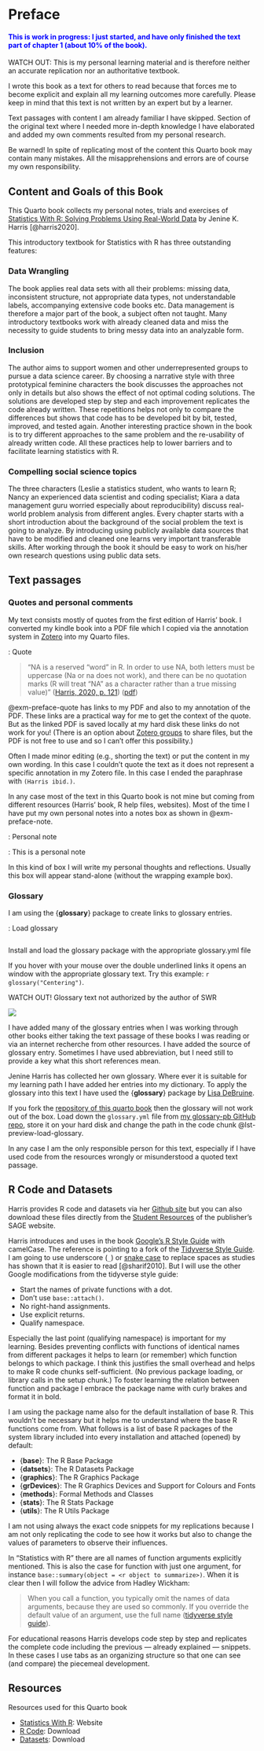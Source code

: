 # Preface {.unnumbered}

::: {.callout-note style="color: blue;"}
#### This is work in progress: I just started, and have only finished the text part of chapter 1 (about 10% of the book).
:::

::: my-watch-out
::: my-watch-out-header
WATCH OUT: This is my personal learning material and is therefore
neither an accurate replication nor an authoritative textbook.
:::

::: my-watch-out-container
I wrote this book as a text for others to read because that forces me to
become explicit and explain all my learning outcomes more carefully.
Please keep in mind that this text is not written by an expert but by a
learner.

Text passages with content I am already familiar I have skipped. Section
of the original text where I needed more in-depth knowledge I have
elaborated and added my own comments resulted from my personal research.

Be warned! In spite of replicating most of the content this Quarto book
may contain many mistakes. All the misapprehensions and errors are of
course my own responsibility.
:::
:::

## Content and Goals of this Book {.unnumbered}

This Quarto book collects my personal notes, trials and exercises of
[Statistics With R: Solving Problems Using Real-World
Data](https://uk.sagepub.com/en-gb/eur/statistics-with-r/book253567) by
Jenine K. Harris [@harris2020].

This introductory textbook for Statistics with R has three outstanding
features:

### Data Wrangling

The book applies real data sets with all their problems: missing data,
inconsistent structure, not appropriate data types, not understandable
labels, accompanying extensive code books etc. Data management is
therefore a major part of the book, a subject often not taught. Many
introductory textbooks work with already cleaned data and miss the
necessity to guide students to bring messy data into an analyzable form.

### Inclusion

The author aims to support women and other underrepresented groups to
pursue a data science career. By choosing a narrative style with three
prototypical feminine characters the book discusses the approaches not
only in details but also shows the effect of not optimal coding
solutions. The solutions are developed step by step and each improvement
replicates the code already written. These repetitions helps not only to
compare the differences but shows that code has to be developed bit by
bit, tested, improved, and tested again. Another interesting practice
shown in the book is to try different approaches to the same problem and
the re-usability of already written code. All these practices help to
lower barriers and to facilitate learning statistics with R.

### Compelling social science topics

The three characters (Leslie a statistics student, who wants to learn R;
Nancy an experienced data scientist and coding specialist; Kiara a data
management guru worried especially about reproducibility) discuss
real-world problem analysis from different angles. Every chapter starts
with a short introduction about the background of the social problem the
text is going to analyze. By introducing using publicly available data
sources that have to be modified and cleaned one learns very important
transferable skills. After working through the book it should be easy to
work on his/her own research questions using public data sets.

## Text passages

### Quotes and personal comments

My text consists mostly of quotes from the first edition of Harris’
book. I converted my kindle book into a PDF file which I copied via the
annotation system in [Zotero](https://www.zotero.org/) into my Quarto
files.

::: my-example
::: my-example-header
::: {#exm-preface-quote}
: Quote
:::
:::

::: my-example-container
> “NA is a reserved “word” in R. In order to use NA, both letters must
> be uppercase (Na or na does not work), and there can be no quotation
> marks (R will treat “NA” as a character rather than a true missing
> value)” ([Harris, 2020, p.
> 121](zotero://select/groups/5254842/items/9N29QMJB))
> ([pdf](zotero://open-pdf/groups/5254842/items/3NDRGBBW?page=121&annotation=XBYU53LG))
:::
:::

@exm-preface-quote has links to my PDF and also to my annotation of the
PDF. These links are a practical way for me to get the context of the
quote. But as the linked PDF is saved locally at my hard disk these
links do not work for you! (There is an option about [Zotero
groups](https://www.zotero.org/groups) to share files, but the PDF is
not free to use and so I can't offer this possibility.)

Often I made minor editing (e.g., shorting the text) or put the content
in my own wording. In this case I couldn't quote the text as it does not
represent a specific annotation in my Zotero file. In this case I ended
the paraphrase with `(Harris ibid.)`.

In any case most of the text in this Quarto book is not mine but coming
from different resources (Harris’ book, R help files, websites). Most of
the time I have put my own personal notes into a notes box as shown in
@exm-preface-note.

::: my-example
::: my-example-header
::: {#exm-preface-note}
: Personal note
:::
:::

::: my-example-container
::: my-note
::: my-note-header
::: {#cor-preface-note-example}
: This is a personal note
:::
:::

::: my-note-container
In this kind of box I will write my personal thoughts and reflections.
Usually this box will appear stand-alone (without the wrapping example
box).
:::
:::
:::
:::

### Glossary

I am using the {**glossary**} package to create links to glossary
entries.

::: my-r-code
::: my-r-code-header
::: {#cnj-load-glossary}
: Load glossary
:::
:::

::: my-r-code-container
::: {#lst-preview-load-glossary}
``` .r
```

Install and load the glossary package with the appropriate glossary.yml
file
:::
:::
:::

If you hover with your mouse over the double underlined links it opens
an window with the appropriate glossary text. Try this example:
`r glossary("Centering")`.

::: my-watch-out
::: my-watch-out-header
WATCH OUT! Glossary text not authorized by the author of SWR
:::

::: my-watch-out-container
::: {layout="[10, 30]" layout-valign="center"}
![](https://debruine.github.io/glossary/logo.png)

I have added many of the glossary entries when I was working through
other books either taking the text passage of these books I was reading
or via an internet recherche from other resources. I have added the
source of glossary entry. Sometimes I have used abbreviation, but I need
still to provide a key what this short references mean.
:::

Jenine Harris has collected her own glossary. Where ever it is suitable
for my learning path I have added her entries into my dictionary. To
apply the glossary into this text I have used the {**glossary**} package
by [Lisa DeBruine](https://debruine.github.io/glossary/index.html).
:::
:::

If you fork the [repository of this quarto
book](https://github.com/petzi53/swr-harris) then the glossary will not
work out of the box. Load down the `glossary.yml` file from [my
glossary-pb GitHub
repo](https://github.com/petzi53/glossary-pb/blob/master/glossary.yml),
store it on your hard disk and change the path in the code chunk
@lst-preview-load-glossary.

In any case I am the only responsible person for this text, especially
if I have used code from the resources wrongly or misunderstood a quoted
text passage.

## R Code and Datasets

Harris provides R code and datasets via her [Github
site](https://github.com/jenineharris/statistics-in-R-data-sets) but you
can also download these files directly from the [Student
Resources](https://edge.sagepub.com/harris1e/student-resources/datasets-and-r-code)
of the publisher's SAGE website.

Harris introduces and uses in the book [Google’s R Style
Guide](https://google.github.io/styleguide/Rguide.html) with camelCase.
The reference is pointing to a fork of the [Tidyverse Style
Guide](https://style.tidyverse.org/). I am going to use underscore (`_`)
or [snake case](https://en.wikipedia.org/wiki/Snake_case) to replace
spaces as studies has shown that it is easier to read [@sharif2010]. But
I will use the other Google modifications from the tidyverse style
guide:

-   Start the names of private functions with a dot.
-   Don't use `base::attach()`.
-   No right-hand assignments.
-   Use explicit returns.
-   Qualify namespace.

Especially the last point (qualifying namespace) is important for my
learning. Besides preventing conflicts with functions of identical names
from different packages it helps to learn (or remember) which function
belongs to which package. I think this justifies the small overhead and
helps to make R code chunks self-sufficient. (No previous package
loading, or library calls in the setup chunk.) To foster learning the
relation between function and package I embrace the package name with
curly brakes and format it in bold.

I am using the package name also for the default installation of base R.
This wouldn't be necessary but it helps me to understand where the base
R functions come from. What follows is a list of base R packages of the
system library included into every installation and attached (opened) by
default:

-   {**base**}: The R Base Package
-   {**datsets**}: The R Datasets Package
-   {**graphics**}: The R Graphics Package
-   {**grDevices**}: The R Graphics Devices and Support for Colours and
    Fonts
-   {**methods**}: Formal Methods and Classes
-   {**stats**}: The R Stats Package
-   {**utils**}: The R Utils Package

I am not using always the exact code snippets for my replications
because I am not only replicating the code to see how it works but also
to change the values of parameters to observe their influences.

In "Statistics with R" there are all names of function arguments
explicitly mentioned. This is also the case for function with just one
argument, for instance
`base::summary(object = <r object to summarize>)`. When it is clear then
I will follow the advice from Hadley Wickham:

> When you call a function, you typically omit the names of data
> arguments, because they are used so commonly. If you override the
> default value of an argument, use the full name ([tidyverse style
> guide](https://style.tidyverse.org/syntax.html)).

For educational reasons Harris develops code step by step and replicates
the complete code including the previous — already explained — snippets.
In these cases I use tabs as an organizing structure so that one can see
(and compare) the piecemeal development.

## Resources

::: my-resource
::: my-resource-header
Resources used for this Quarto book
:::

::: my-resource-container
-   [Statistics With
    R](https://uk.sagepub.com/en-gb/eur/statistics-with-r/book253567):
    Website
-   [R Code](https://edge.sagepub.com/system/files/r_code_1.zip):
    Download
-   [Datasets](https://edge.sagepub.com/system/files/datasets_7.zip):
    Download
:::
:::
